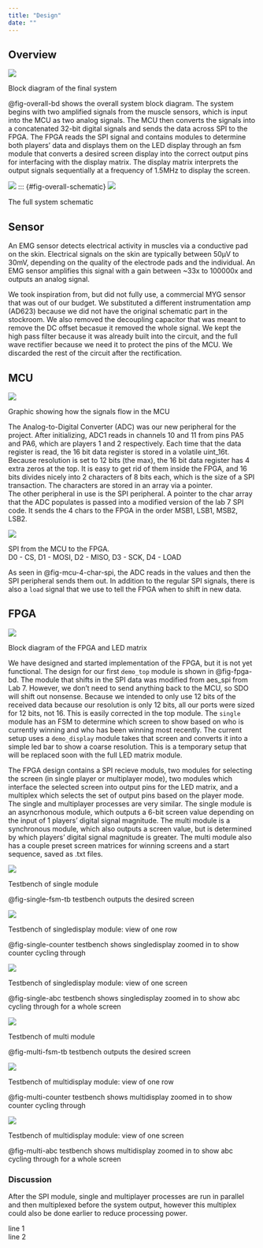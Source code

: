 ```yaml
---
title: "Design"
date: ""
---
```


## Overview

::: {#fig-overall-bd}
![](images/Overview Block Diagram Final.jpg)

Block diagram of the final system
:::


@fig-overall-bd shows the overall system block diagram. The system begins with two amplified signals from the muscle sensors, which is 
input into the MCU as two analog signals. The MCU then converts the signals into a concatenated 32-bit digital signals and sends the data 
across SPI to the FPGA. The FPGA reads the SPI signal and contains modules to determine both players' data and displays them on the LED 
display through an fsm module that converts a desired screen display into the correct output pins for interfacing with the display matrix. 
The display matrix interprets the output signals sequentially at a frequency of 1.5MHz to display the screen.

::: {#fig-overall-schmatic}
![](images/project_schmatic.png)
::: {#fig-overall-schematic}
![](images/project_schematic_revB.png)

The full system schematic
:::

## Sensor

An EMG sensor detects electrical activity in muscles via a conductive pad on the skin. Electrical signals on the skin are typically between 50μV to 30mV, depending on the quality of the electrode pads and the individual. An EMG sensor amplifies this signal with a gain between ~33x to 100000x and outputs an analog signal.

We took inspiration from, but did not fully use, a commercial MYG sensor that was out of our budget. We substituted a different instrumentation amp (AD623) because we did not have the original schematic part in the stockroom. We also removed the decoupling capacitor that was meant to remove the DC offset becasue it removed the whole signal. We kept the high pass filter because it was already built into the circuit, and the full wave rectifier because we need it to protect the pins of the MCU. We discarded the rest of the circuit after the rectification. \


## MCU

::: {#fig-mcu-overall-flow}
![](images/MCU_flow.png)

Graphic showing how the signals flow in the MCU
:::

The Analog-to-Digital Converter (ADC) was our new peripheral for the project. After initializing, ADC1 reads in channels 10 and 11 from pins PA5 and PA6, which are players 1 and 2 respectively. Each time that the data register is read, the 16 bit data register is stored in a volatile uint_16t. Because resolution is set to 12 bits (the max), the 16 bit data register has 4 extra zeros at the top. It is easy to get rid of them inside the FPGA, and 16 bits divides nicely into 2 characters of 8 bits each, which is the size of a SPI transaction. The characters are stored in an array via a pointer. \
The other peripheral in use is the SPI peripheral. A pointer to the char array that the ADC populates is passed into a modified version of the lab 7 SPI code. It sends the 4 chars to the FPGA in the order MSB1, LSB1, MSB2, LSB2.\

::: {#fig-mcu-4-char-spi}
![](images/4_char_spi.jpg)

SPI from the MCU to the FPGA.  
D0 - CS, D1 - MOSI, D2 - MISO, D3 - SCK, D4 - LOAD
:::
As seen in @fig-mcu-4-char-spi, the ADC reads in the values and then the SPI peripheral sends them out. In addition to the regular SPI signals, there is also a `load` signal that we use to tell the FPGA when to shift in new data.\

## FPGA

::: {#fig-fpga-bd}
![](images/FPGA Block Diagram.jpg)

Block diagram of the FPGA and LED matrix
:::

We have designed and started implementation of the FPGA, but it is not yet functional. The design for our first `demo_top` module is 
shown in @fig-fpga-bd. The module that shifts in the SPI data was modified from aes_spi from Lab 7. However, we don't need to send 
anything back to the MCU, so SDO will shift out nonsense. Because we intended to only use 12 bits of the received data because our 
resolution is only 12 bits, all our ports were sized for 12 bits, not 16. This is easily corrected in the top module. The `single` 
module has an FSM to determine which screen to show based on who is currently winning and who has been winning most recently. The current 
setup uses a `demo_display` module takes that screen and converts it into a simple led bar to show a coarse resolution. This is a 
temporary setup that will be replaced soon with the full LED matrix module.\ 

The FPGA design contains a SPI recieve moduls, two modules for selecting the screen (in single player or multiplayer mode), two modules 
which interface the selected screen into output pins for the LED matrix, and a multiplex which selects the set of output pins based on 
the player mode. The single and multiplayer processes are very similar. The single module is an asyncrhonous module, which outputs a 
6-bit screen value depending on the input of 1 players' digital signal magnitude. The multi module is a synchronous module, which also 
outputs a screen value, but is determined by which players' digital signal magnitude is greater. The multi module also has a couple preset 
screen matrices for winning screens and a start sequence, saved as .txt files. 

::: {#fig-single-fsm-tb}
![](images/Sim Single.jpg)

Testbench of single module
:::

@fig-single-fsm-tb testbench outputs the desired screen

::: {#fig-single-counter}
![](images/Sim Single Display Counter.jpg)

Testbench of singledisplay module: view of one row
:::

@fig-single-counter testbench shows singledisplay zoomed in to show counter cycling through

::: {#fig-single-abc}
![](images/Sim Single Display ABC.jpg)

Testbench of singledisplay module: view of one screen
:::

@fig-single-abc testbench shows singledisplay zoomed in to show abc cycling through for a whole screen

::: {#fig-multi-fsm-tb}
![](images/Sim Multi.jpg)

Testbench of multi module
:::

@fig-multi-fsm-tb testbench outputs the desired screen\

::: {#fig-multi-counter}
![](images/Sim Multi Display Counter.jpg)

Testbench of multidisplay module: view of one row
:::

@fig-multi-counter testbench shows multidisplay zoomed in to show counter cycling through\

::: {#fig-multi-abc}
![](images/Sim Multi Display ABC.jpg)

Testbench of multidisplay module: view of one screen
:::

@fig-multi-abc testbench shows multidisplay zoomed in to show abc cycling through for a whole screen\


### Discussion

After the SPI module, single and multiplayer processes are run in parallel and then multiplexed before the system output, 
however this multiplex could also be done earlier to reduce processing power.

line 1  
line 2
